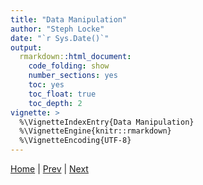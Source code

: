 ```yaml
---
title: "Data Manipulation"
author: "Steph Locke"
date: "`r Sys.Date()`"
output: 
  rmarkdown::html_document: 
    code_folding: show
    number_sections: yes
    toc: yes
    toc_float: true
    toc_depth: 2
vignette: >
  %\VignetteIndexEntry{Data Manipulation}
  %\VignetteEngine{knitr::rmarkdown}
  %\VignetteEncoding{UTF-8}
---
```


[Home](index.html) | [Prev](GettingStarted.html) | [Next]()
